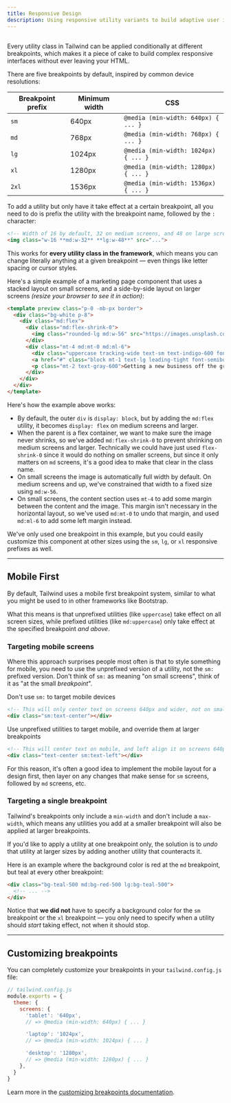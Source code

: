 ```yaml
---
title: Responsive Design
description: Using responsive utility variants to build adaptive user interfaces.
---
```



## <Heading hidden>Overview</Heading>

Every utility class in Tailwind can be applied conditionally at different breakpoints, which makes it a piece of cake to build complex responsive interfaces without ever leaving your HTML.

There are five breakpoints by default, inspired by common device resolutions:

| Breakpoint prefix | Minimum width | CSS |
| --- | --- | --- |
| `sm` | 640px | `@media (min-width: 640px) { ... }` |
| `md` | 768px | `@media (min-width: 768px) { ... }` |
| `lg` | 1024px | `@media (min-width: 1024px) { ... }` |
| `xl` | 1280px | `@media (min-width: 1280px) { ... }` |
| `2xl` | 1536px | `@media (min-width: 1536px) { ... }` |

To add a utility but only have it take effect at a certain breakpoint, all you need to do is prefix the utility with the breakpoint name, followed by the `:` character:

```html
<!-- Width of 16 by default, 32 on medium screens, and 48 on large screens -->
<img class="w-16 **md:w-32** **lg:w-48**" src="...">
```

This works for **every utility class in the framework**, which means you can change literally anything at a given breakpoint — even things like letter spacing or cursor styles.

Here's a simple example of a marketing page component that uses a stacked layout on small screens, and a side-by-side layout on larger screens *(resize your browser to see it in action)*:

```html
<template preview class="p-0 -mb-px border">
  <div class="bg-white p-8">
    <div class="md:flex">
      <div class="md:flex-shrink-0">
        <img class="rounded-lg md:w-56" src="https://images.unsplash.com/photo-1556740738-b6a63e27c4df?ixlib=rb-1.2.1&ixid=eyJhcHBfaWQiOjEyMDd9&auto=format&fit=crop&w=448&q=80" width="448" height="299" alt="Woman paying for a purchase">
      </div>
      <div class="mt-4 md:mt-0 md:ml-6">
        <div class="uppercase tracking-wide text-sm text-indigo-600 font-bold">Marketing</div>
        <a href="#" class="block mt-1 text-lg leading-tight font-semibold text-gray-900 hover:underline">Finding customers for your new business</a>
        <p class="mt-2 text-gray-600">Getting a new business off the ground is a lot of hard work. Here are five ideas you can use to find your first customers.</p>
      </div>
    </div>
  </div>
</template>
```

Here's how the example above works:

- By default, the outer `div` is `display: block`, but by adding the `md:flex` utility, it becomes `display: flex` on medium screens and larger.
- When the parent is a flex container, we want to make sure the image never shrinks, so we've added `md:flex-shrink-0` to prevent shrinking on medium screens and larger. Technically we could have just used `flex-shrink-0` since it would do nothing on smaller screens, but since it only matters on `md` screens, it's a good idea to make that clear in the class name.
- On small screens the image is automatically full width by default. On medium screens and up, we've constrained that width to a fixed size using `md:w-56`.
- On small screens, the content section uses `mt-4` to add some margin between the content and the image. This margin isn't necessary in the horizontal layout, so we've used `md:mt-0` to undo that margin, and used `md:ml-6` to add some left margin instead.

We've only used one breakpoint in this example, but you could easily customize this component at other sizes using the `sm`, `lg`, or `xl` responsive prefixes as well.

---

## Mobile First

By default, Tailwind uses a mobile first breakpoint system, similar to what you might be used to in other frameworks like Bootstrap.

What this means is that unprefixed utilities (like `uppercase`) take effect on all screen sizes, while prefixed utilities (like `md:uppercase`) only take effect at the specified breakpoint *and above*.

### Targeting mobile screens

Where this approach surprises people most often is that to style something for mobile, you need to use the unprefixed version of a utility, not the `sm:` prefixed version. Don't think of `sm:` as meaning "on small screens", think of it as "at the small *breakpoint*".

<TipBad>Don't use <code className="text-sm font-bold text-gray-800">sm:</code> to target mobile devices</TipBad>

```html
<!-- This will only center text on screens 640px and wider, not on small screens -->
<div class="sm:text-center"></div>
```

<TipGood>Use unprefixed utilities to target mobile, and override them at larger breakpoints</TipGood>

```html
<!-- This will center text on mobile, and left align it on screens 640px and wider -->
<div class="text-center sm:text-left"></div>
```

For this reason, it's often a good idea to implement the mobile layout for a design first, then layer on any changes that make sense for `sm` screens, followed by `md` screens, etc.

### Targeting a single breakpoint

Tailwind's breakpoints only include a `min-width` and don't include a `max-width`, which means any utilities you add at a smaller breakpoint will also be applied at larger breakpoints.

If you'd like to apply a utility at one breakpoint only, the solution is to *undo* that utility at larger sizes by adding another utility that counteracts it.

Here is an example where the background color is red at the `md` breakpoint, but teal at every other breakpoint:

```html
<div class="bg-teal-500 md:bg-red-500 lg:bg-teal-500">
  <!-- ... -->
</div>
```

Notice that **we did not** have to specify a background color for the `sm` breakpoint or the `xl` breakpoint — you only need to specify when a utility should *start* taking effect, not when it should stop.

---

## Customizing breakpoints

You can completely customize your breakpoints in your `tailwind.config.js` file:

```js
// tailwind.config.js
module.exports = {
  theme: {
    screens: {
      'tablet': '640px',
      // => @media (min-width: 640px) { ... }

      'laptop': '1024px',
      // => @media (min-width: 1024px) { ... }

      'desktop': '1280px',
      // => @media (min-width: 1280px) { ... }
    },
  }
}
```

Learn more in the [customizing breakpoints documentation](/docs/breakpoints).
